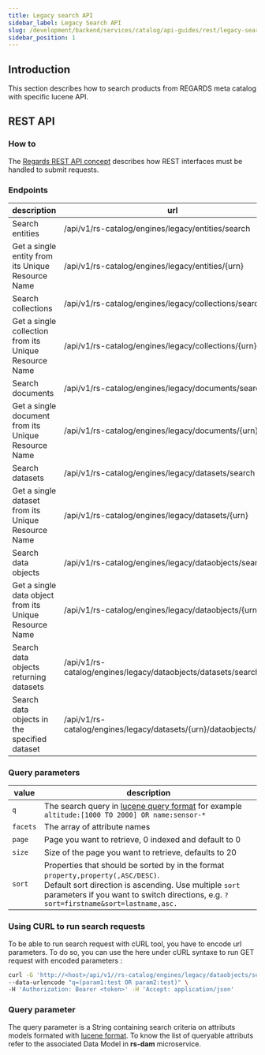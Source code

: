 ```yaml
---
title: Legacy search API
sidebar_label: Legacy Search API
slug: /development/backend/services/catalog/api-guides/rest/legacy-search-api
sidebar_position: 1
---
```


## Introduction

This section describes how to search products from REGARDS meta catalog with specific lucene API.

## REST API

### How to

The [Regards REST API concept](../../../../concepts/05-rest-api.md) describes how REST interfaces must be handled to
submit requests.

### Endpoints

| description                                            | url                                                                 | verb |
|--------------------------------------------------------|---------------------------------------------------------------------|------|
| Search entities                                        | /api/v1/rs-catalog/engines/legacy/entities/search                   | GET  |
| Get a single entity from its Unique Resource Name      | /api/v1/rs-catalog/engines/legacy/entities/{urn}                    | GET  |
| Search collections                                     | /api/v1/rs-catalog/engines/legacy/collections/search                | GET  |
| Get a single collection from its Unique Resource Name  | /api/v1/rs-catalog/engines/legacy/collections/{urn}                 | GET  |
| Search documents                                       | /api/v1/rs-catalog/engines/legacy/documents/search                  | GET  |
| Get a single document from its Unique Resource Name    | /api/v1/rs-catalog/engines/legacy/documents/{urn}                   | GET  |
| Search datasets                                        | /api/v1/rs-catalog/engines/legacy/datasets/search                   | GET  |
| Get a single dataset from its Unique Resource Name     | /api/v1/rs-catalog/engines/legacy/datasets/{urn}                    | GET  |
| Search data objects                                    | /api/v1/rs-catalog/engines/legacy/dataobjects/search                | GET  |
| Get a single data object from its Unique Resource Name | /api/v1/rs-catalog/engines/legacy/dataobjects/{urn}                 | GET  |
| Search data objects returning datasets                 | /api/v1/rs-catalog/engines/legacy/dataobjects/datasets/search       | GET  |
| Search data objects in the specified dataset           | /api/v1/rs-catalog/engines/legacy/datasets/{urn}/dataobjects/search | GET  |


### Query parameters

| value    | description                                                                                                                                                                                                                            |
|----------|----------------------------------------------------------------------------------------------------------------------------------------------------------------------------------------------------------------------------------------|
| `q`      | The search query in [lucene query format](../../../../appendices/02-create-lucene-query.md) for example `altitude:[1000 TO 2000] OR name:sensor-*`                                                                                                                                                            |
| `facets` | The array of attribute names                                                                                                                                                                                                           |
| `page`   | Page you want to retrieve, 0 indexed and default to 0                                                                                                                                                                                  |
| `size`   | Size of the page you want to retrieve, defaults to 20                                                                                                                                                                                  |
| `sort`   | Properties that should be sorted by in the format `property,property(,ASC/DESC)`. <br/>Default sort direction is ascending. Use multiple `sort` parameters if you want to switch directions, e.g. `?sort=firstname&sort=lastname,asc.` |

### Using CURL to run search requests

To be able to run search request with cURL tool, you have to encode url parameters. To do so, you can use the here under
cURL syntaxe to run GET request with encoded parameters :

```bash
curl -G 'http://<host>/api/v1//rs-catalog/engines/legacy/dataobjects/search' \
--data-urlencode "q=(param1:test OR param2:test)" \
-H 'Authorization: Bearer <token>' -H 'Accept: application/json'
```

### Query parameter

The query parameter is a String containing search criteria on attributs models formated with [lucene format](../../../../appendices/02-create-lucene-query.md).
To know the list of queryable attributs refer to the associated Data Model in **rs-dam** microservice.